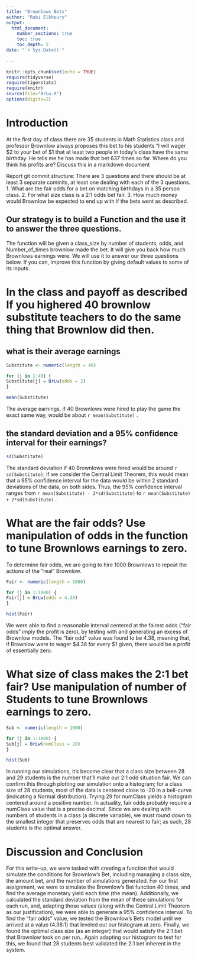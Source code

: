 ```yaml
---
title: "Brownlows Bets"
author: "Rabi Elkhoury"
output: 
  html_document:
    number_sections: true
    toc: true
    toc_depth: 5
date: "`r Sys.Date()`"    
    
---
```

```r
knitr::opts_chunk$set(echo = TRUE)
require(tidyverse)
require(tigerstats)
require(knitr)
source(file="BrLw.R")
options(digits=2)
```


<!-- We recommend you use git branches -- create a separate branch for each major section i.e. Introduction, Methods, Results, Inferential Results, and Discussion and Conclusions - leave the YAML block untouched until the final merge where you put in your own name !-->

# Introduction

<!--In this section you explain what you are trying to show.  Where did the data come from?  What is the research or other question you are trying to answer?!-->

 At the first day of class there are 35 students in Math Statistics class and professor Brownlow always proposes this bet to his students "I will wager $2 to your bet of $1 that at least two people in today's class have  the same birthday.  He tells me he has made that bet 637 times so far. Where do you think his profits are? Discuss this in a markdown document
 
Report git commit structure:
There are 3 questions and there should be at least 3 separate commits, at least one dealing with each of the 3 questions.
1. What are the fair odds for a bet on matching birthdays in a 35 person class.
2. For what size class is a 2:1 odds bet fair.
3. How much money would Brownlow be expected to end up with if the bets went as described.

## Our strategy is to build a Function and the use it to answer the three questions. 

The function will be given a class_size by number of students, odds, and Number_of_times brownlow made the bet.  It will give you back how much Brownlows earnings were. We will use it to answer our three questions below. If you can, improve this function by giving default values to some of its inputs. 

# In the class and payoff as described  If you highered 40 brownlow substitute teachers to do the same thing that Brownlow did then.
## what is their average earnings

```r
Substitute <- numeric(length = 40)

for (j in 1:40) {
Substitute[j] = BrLw(odds = 2)
}
```


```r
mean(Substitute)
```
The average earnings, if 40 Brownlows were hired to play the game the exact same way, would be about `r mean(Substitute)` .


## the standard deviation and a 95% confidence interval for their earnings?

```r
sd(Substitute)
```
The standard deviation if 40 Brownlows were hired would be around `r sd(Substitute)`; if we consider the Central Limit Theorem, this would mean that a 95% confidence interval for the data would be within 2 standard deviations of the data, on both sides.  Thus, the 95% confidence interval ranges from `r mean(Substitute) - 2*sd(Substitute)` to `r mean(Substitute) + 2*sd(Substitute)` .
  
<!--Explain and display your method of coming up with a 95% confidence interval of  professor Brownlows winnings (or losings)-->


# What are the fair odds? Use manipulation of odds in the function to tune Brownlows earnings to zero. 

To determine fair odds, we are going to hire 1000 Brownlows to repeat the actions of the "real" Brownlow.
```r
Fair <- numeric(length = 1000)

for (j in 1:1000) {
Fair[j] = BrLw(odds = 4.38)
}
```

```r
hist(Fair)
```


We were able to find a reasonable interval centered at the fairest odds ("fair odds" imply the profit is zero), by testing with and generating an excess of Brownlow models.  The "fair odd" value was found to be 4.38, meaning that, if Brownlow were to wager $4.38 for every $1 given, there would be a profit of essentially zero.

<!--Decide on your methods:  In this section explain the approach you will take to attack the issue --- how will you decide on a likely estimate of professor Brownlow's earnings or losses after 637 bets. Also explain how you construct a 95% confidence interval about your estimate of his winnings !-->


# What size of class makes the 2:1 bet fair?  Use manipulation of number of Students to tune Brownlows earnings to zero.

<!--Explain and display the results of your method of coming up with the estimate of professor Brownlows betting profits!-->

```r
Sub <- numeric(length = 1000)

for (j in 1:1000) {
Sub[j] = BrLw(numClass = 28)
}
```

```r
hist(Sub)
```

In running our simulations, it's become clear that a class size between 28 and 29 students is the number that'll make our 2:1 odd situation fair.  We can confirm this through plotting our simulation onto a histogram; for a class size of 28 students, most of the data is centered close to -20 in a bell-curve (indicating a Normal distribution).  Trying 29 for numClass yields a histogram centered around a positive number.  In actuality, fair odds probably require a numClass value that is a precise decimal.  Since we are dealing with numbers of students in a class (a discrete variable), we must round down to the smallest integer that preserves odds that are nearest to fair; as such, 28 students is the optimal answer.




# Discussion and Conclusion

<!--Discussion and conclusion here.  If professor Brownlow is consistantly making or losing money how could he change his payout so that his profits center on zero?  Also discuss what size his class should be in order to have his current scheme balance at zero profit.!-->

For this write-up, we were tasked with creating a function that would simulate the conditions for Brownlow's Bet, including managing a class size, the amount bet, and the number of simulations generated.  For our first assignment, we were to simulate the Brownlow's Bet function 40 times, and find the average monetary yield each time (the mean).  Additionally, we calculated the standard deviation from the mean of these simulations for each run, and, adapting those values (along with the Central Limit Theorem as our justification), we were able to generate a 95% confidence interval.  To find the "fair odds" value, we tested the Brownlow's Bets model until we arrived at a value (4.38:1) that leveled out our histogram at zero.  Finally, we found the optimal class size (as an integer) that would satisfy the 2:1 bet that Brownlow took on per run..  Again adapting our histogram to test for this, we found that 28 students best validated the 2:1 bet inherent in the system.




